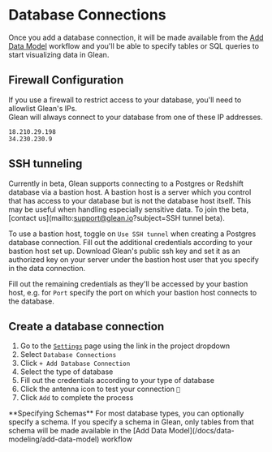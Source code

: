 
# Database Connections

Once you add a database connection, it will be made available from the [Add Data Model](/docs/data-modeling/add-data-model) workflow and you'll be able to specify tables or SQL queries to start visualizing data in Glean.

## Firewall Configuration

If you use a firewall to restrict access to your database, you'll need to allowlist Glean's IPs. <br/>
Glean will always connect to your database from one of these IP addresses.

```
18.210.29.198
34.230.230.9
```

## SSH tunneling

Currently in beta, Glean supports connecting to a Postgres or Redshift database via a bastion host. A bastion host is a server which you control that has access to your database but is not the database host itself. This may be useful when handling especially sensitive data. To join the beta, [contact us](mailto:support@glean.io?subject=SSH tunnel beta).

To use a bastion host, toggle on `Use SSH tunnel` when creating a Postgres database connection. Fill out the additional credentials according to your bastion host set up. Download Glean's public ssh key and set it as an authorized key on your server under the bastion host user that you specify in the data connection.

Fill out the remaining credentials as they'll be accessed by your bastion host, e.g. for `Port` specify the port on which your bastion host connects to the database.

## Create a database connection

1. Go to the [`Settings`](https://glean.io/app/p/settings#database_connections) page using the link in the project dropdown
2. Select `Database Connections`
3. Click `+ Add Database Connection`
4. Select the type of database
5. Fill out the credentials according to your type of database
6. Click the antenna icon to test your connection `🗼`
7. Click `Add` to complete the process

<Callout type="info" emoji="✏️">
  **Specifying Schemas** For most database types, you can optionally specify a
  schema. If you specify a schema in Glean, only tables from that schema will be
  made available in the [Add Data Model](/docs/data-modeling/add-data-model)
  workflow
</Callout>
